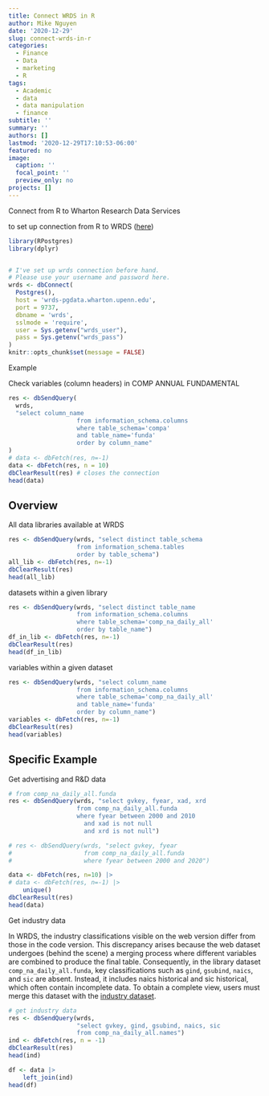 ```yaml
---
title: Connect WRDS in R
author: Mike Nguyen
date: '2020-12-29'
slug: connect-wrds-in-r
categories:
  - Finance
  - Data
  - marketing
  - R
tags:
  - Academic
  - data
  - data manipulation
  - finance
subtitle: ''
summary: ''
authors: []
lastmod: '2020-12-29T17:10:53-06:00'
featured: no
image:
  caption: ''
  focal_point: ''
  preview_only: no
projects: []
---
```


Connect from R to Wharton Research Data Services

to set up connection from R to WRDS ([here](https://wrds-www.wharton.upenn.edu/pages/support/programming-wrds/programming-r/r-from-your-computer/))

```r
library(RPostgres)
library(dplyr)


# I've set up wrds connection before hand. 
# Please use your username and password here.
wrds <- dbConnect(
  Postgres(),
  host = 'wrds-pgdata.wharton.upenn.edu',
  port = 9737,
  dbname = 'wrds',
  sslmode = 'require',
  user = Sys.getenv("wrds_user"),
  pass = Sys.getenv("wrds_pass")
)
knitr::opts_chunk$set(message = FALSE)
```

Example

Check variables (column headers) in COMP ANNUAL FUNDAMENTAL

```r
res <- dbSendQuery(
  wrds,
  "select column_name
                   from information_schema.columns
                   where table_schema='compa'
                   and table_name='funda'
                   order by column_name"
)
# data <- dbFetch(res, n=-1) 
data <- dbFetch(res, n = 10)
dbClearResult(res) # closes the connection
head(data)
```

## Overview

All data libraries available at WRDS

```r
res <- dbSendQuery(wrds, "select distinct table_schema
                   from information_schema.tables
                   order by table_schema")
all_lib <- dbFetch(res, n=-1)
dbClearResult(res)
head(all_lib)
```

datasets within a given library

```r
res <- dbSendQuery(wrds, "select distinct table_name
                   from information_schema.columns
                   where table_schema='comp_na_daily_all'
                   order by table_name")
df_in_lib <- dbFetch(res, n=-1)
dbClearResult(res)
head(df_in_lib)
```

variables within a given dataset

```r
res <- dbSendQuery(wrds, "select column_name
                   from information_schema.columns
                   where table_schema='comp_na_daily_all'
                   and table_name='funda'
                   order by column_name")
variables <- dbFetch(res, n=-1)
dbClearResult(res)
head(variables)
```

## Specific Example

Get advertising and R&D data

```r
# from comp_na_daily_all.funda
res <- dbSendQuery(wrds, "select gvkey, fyear, xad, xrd
                   from comp_na_daily_all.funda
                   where fyear between 2000 and 2010 
                     and xad is not null 
                     and xrd is not null")

# res <- dbSendQuery(wrds, "select gvkey, fyear
#                    from comp_na_daily_all.funda
#                    where fyear between 2000 and 2020")

data <- dbFetch(res, n=10) |> 
# data <- dbFetch(res, n=-1) |> 
    unique()
dbClearResult(res)
head(data)
```

Get industry data

In WRDS, the industry classifications visible on the web version differ from those in the code version. This discrepancy arises because the web dataset undergoes (behind the scene) a merging process where different variables are combined to produce the final table. Consequently, in the library dataset `comp_na_daily_all.funda`, key classifications such as `gind`, `gsubind`, `naics`, and `sic` are absent. Instead, it includes naics historical and sic historical, which often contain incomplete data. To obtain a complete view, users must merge this dataset with the [industry dataset](https://wrds-www.wharton.upenn.edu/data-dictionary/comp_na_daily_all/names/).

```r
# get industry data
res <- dbSendQuery(wrds,
                   "select gvkey, gind, gsubind, naics, sic
                   from comp_na_daily_all.names")
ind <- dbFetch(res, n = -1)
dbClearResult(res)
head(ind)
```

```r
df <- data |> 
    left_join(ind)
head(df)
```

